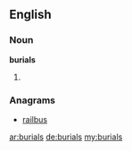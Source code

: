 ==English==

===Noun===
'''burials'''

# {{plural of|[[burial]]}}

===Anagrams===
* [[railbus#English|railbus]]

[[ar:burials]]
[[de:burials]]
[[my:burials]]
